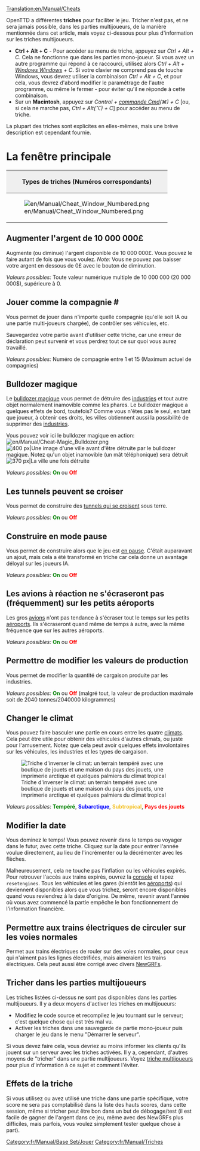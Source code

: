 [[Translation:en/Manual/Cheats]]

{{fr/Table des matières}}
{{fr/Avertissement| En utilisant des triches, vous trompez vos autres concurrents. Gardez à l'esprit qu'une telle disgrâce restera en mémoire pour l'éternité (cela veut dire que l'utilisation des triches sera enregistré dans votre sauvegarde).}}
OpenTTD a différentes '''triches''' pour faciliter le jeu. Tricher n'est pas, et ne sera jamais possible, dans les parties multijoueurs, de la manière mentionnée dans cet article, mais voyez ci-dessous pour plus d'information sur les triches multijoueurs.

*'''Ctrl + Alt + C''' - Pour accéder au menu de triche, appuyez sur ''Ctrl + Alt + C''. Cela ne fonctionne que dans les parties mono-joueur. Si vous avez un autre programme qui répond à ce raccourci, utilisez alors ''Ctrl + Alt + [https://www.wikipedia.org/wiki/fr:Touche Windows Windows] + C''. Si votre clavier ne comprend pas de touche Windows, vous devrez utiliser la combinaison ''Ctrl + Alt + C'', et pour cela, vous devrez d'abord modifier le paramétrage de l'autre programme, ou même le fermer - pour éviter qu'il ne réponde à cette combinaison. 
*Sur un '''Macintosh''', appuyez sur ''Control + [https://www.wikipedia.org/wiki/fr:Touche commande Cmd](&#x2318;) + C'' [ou, si cela ne marche pas, ''Ctrl + Alt(⌥) + C''] pour accéder au menu de triche.

La plupart des triches sont explicites en elles-mêmes, mais une brève description est cependant fournie.

=La fenêtre principale=
{|border="2" cellspacing="4" cellpadding="3" rules="all" style="margin:1em 1em 1em 0; border:solid 1px #AAAAAA;"
!colspan="4" style="background:#efefef;"| Types de triches (Numéros correspondants)
|-
| rowspan="10"|[[File:en/Manual/Cheat Window Numbered.png|frame|center]]
| style="background:#efefef;"|'''Type'''
|-
| [[#augmenter-l-argent-de-10-000-000ps|1. Augmenter l'argent]]
|-
| [[#jouer-comme-la-compagnie|2. Jouer en tant que compagnie]]
|-
| [[#bulldozer-magique|3. Bulldozer magique]]
|-
| [[#les-tunnels-peuvent-se-croiser|4. Croisement de tunnels]]
|-
| [[#construire-en-mode-pause|5. Construction en pause]]
|-
| [[#les-avions-a-reaction-ne-s-ecraseront-pas-frequemment-sur-les-petits-aeroports|6. Pas de crash sur les petits aéroports]]
|-
| [[#permettre-de-modifier-les-valeurs-de-production|7. Modifier les valeurs de production]]
|-
| [[#changer-le-climat|8. Changer le climat]]
|-
| [[#modifier-la-date|9. Changer la date]]
|}

==Augmenter l'argent de 10 000 000£==
Augmente (ou diminue) l'argent disponible de 10 000 000£. Vous pouvez le faire autant de fois que vous voulez. ''Note:'' Vous ne pouvez pas baisser votre argent en dessous de 0£ avec le bouton de diminution.

''Valeurs possibles:'' Toute valeur numérique multiple de 10 000 000 (20 000 000$), supérieure à 0.

==Jouer comme la compagnie #==
Vous permet de jouer dans n'importe quelle compagnie (qu'elle soit IA ou une partie multi-joueurs chargée), de contrôler ses véhicules, etc.

Sauvegardez votre partie avant d'utiliser cette triche, car une erreur de déclaration peut survenir et vous perdrez tout ce sur quoi vous aurez travaillé.

''Valeurs possibles:'' Numéro de compagnie entre 1 et 15 (Maximum actuel de compagnies)

==Bulldozer magique==
Le [[fr/Archive/Manual/Bulldozer magique|bulldozer magique]] vous permet de détruire des [[fr/Manual/Industries|industries]] et tout autre objet normalement inamovible comme les phares. Le bulldozer magique a quelques effets de bord, toutefois? Comme vous n'êtes pas le seul, en tant que joueur, à obtenir ces droits, les villes obtiennent aussi la possibilité de supprimer des [[fr/Manual/Industries|industries]].

Vous pouvez voir ici le bulldozer magique en action: [[File:en/Manual/Cheat-Magic Bulldozer.png]]
[[File:en/Manual/Town Before.png|thumb|left|400 px|Une image d'une ville avant d'être détruite par le bulldozer magique. Notez qu'un objet inamovible (un mât téléphonique) sera détruit]]
[[File:en/Manual/Town After.png|thumb|center|370 px|La ville une fois détruite]]
{{en/-}}

''Valeurs possibles:'' <span style="color:green">'''On'''</span> ou <span style="color:red">'''Off'''</span>

==Les tunnels peuvent se croiser==
Vous permet de construire des [[fr/Archive/Manual/Croisement de tunnels|tunnels qui se croisent]] sous terre.

''Valeurs possibles:'' <span style="color:green">'''On'''</span> ou <span style="color:red">'''Off'''</span>

==Construire en mode pause==
{{fr/Note|Ce n'est pas une triche en 1.1.0, mais une option avancée disponible depuis le menu [[fr/Archive/Manual/Settings/Options avancées|Configuration avancée]], ce qui permet davantage de contrôle sur ce qui est permis en pause.}}
Vous permet de construire alors que le jeu est [[fr/Archive/Manual/Settings/Construire en pause|en pause]]. C'était auparavant un ajout, mais cela a été transformé en triche car cela donne un avantage déloyal sur les joueurs IA.

''Valeurs possibles:'' <span style="color:green">'''On'''</span> ou <span style="color:red">'''Off'''</span>

==Les avions à réaction ne s'écraseront pas (fréquemment) sur les petits aéroports==
Les gros [[fr/Manual/Avions|avions]] n'ont pas tendance à s'écraser tout le temps sur les petits [[fr/Manual/Aéroports|aéroports]]. Ils s'écraseront quand même de temps à autre, avec la même fréquence que sur les autres aéroports.

''Valeurs possibles:'' <span style="color:green">'''On'''</span> ou <span style="color:red">'''Off'''</span>

==Permettre de modifier les valeurs de production==
Vous permet de modifier la quantité de cargaison produite par les industries.

''Valeurs possibles:'' <span style="color:green">'''On'''</span> ou <span style="color:red">'''Off'''</span> (malgré tout, la valeur de production maximale soit de 2040 tonnes/2040000 kilogrammes)

==Changer le climat==
Vous pouvez faire basculer une partie en cours entre les quatre [[fr/Manual/Climat|climats]]. Cela peut être utile pour obtenir des véhicules d'autres climats, ou juste pour l'amusement. Notez que cela peut avoir quelques effets involontaires sur les véhicules, les industries et les types de cargaison.

[[File:en/Manual/Switch climate.png|center|frame|Triche d'inverser le climat: un terrain tempéré avec une boutique de jouets et une maison du pays des jouets, une imprimerie arctique et quelques palmiers du climat tropical]]

''Valeurs possibles:'' <span style="color:green">'''Tempéré'''</span>, <span style="color:blue">'''Subarctique'''</span>, <span style="color:#f4c430">'''Subtropical'''</span>, <span style="color:red">'''Pays des jouets'''</span>

==Modifier la date==
Vous dominez le temps! Vous pouvez revenir dans le temps ou voyager dans le futur, avec cette triche. Cliquez sur la date pour entrer l'année voulue directement, au lieu de l'incrémenter ou la décrémenter avec les flèches.

Malheureusement, cela ne touche pas l'inflation ou les véhicules expirés. Pour retrouver l'accès aux trains expirés, ouvrez la [[fr/Manual/Console|console]] et tapez <code>resetengines</code>. Tous les véhicules et les gares (bientôt les [[fr/Manual/Aéroports|aéroports]]) qui deviennent disponibles alors que vous trichez, seront encore disponibles quand vous reviendrez à la date d'origine. De même, revenir avant l'année où vous avez commencé la partie empêche le bon fonctionnement de l'information financière.

==Permettre aux trains électriques de circuler sur les voies normales==
{{fr/Note|Ce n'est pas une triche en 0.7.0, mais une option avancée disponible depuis le menu [[fr/Archive/Manual/Settings/Options avancées|Configuration avancée]], qui désactive aussi les lignes électriques.}}
Permet aux trains électriques de rouler sur des voies normales, pour ceux qui n'aiment pas les lignes électrifiées, mais aimeraient les trains électriques. Cela peut aussi être corrigé avec divers [[fr/Manual/NewGRF|NewGRFs]].

==Tricher dans les parties multijoueurs==
Les triches listées ci-dessus ne sont pas disponibles dans les parties multijoueurs. Il y a deux moyens d'activer les triches en multijoueurs:
* Modifiez le code source et recompilez le jeu tournant sur le serveur; c'est quelque chose qui est très mal vu.
* Activer les triches dans une sauvegarde de partie mono-joueur puis charger le jeu dans le menu "Démarrer le serveur".
Si vous devez faire cela, vous devriez au moins informer les clients qu'ils jouent sur un serveur avec les triches activées. Il y a, cependant, d'autres moyens de "tricher" dans une partie multijoueurs. Voyez [[fr/Community/Triche multijoueurs|triche multijoueurs]] pour plus d'information à ce sujet et comment l'éviter.

==Effets de la triche==
Si vous utilisez ou avez utilisé une triche dans une partie spécifique, votre score ne sera pas comptabilisé dans la liste des hauts scores, dans cette session, même si tricher peut être bon dans un but de débogage/test (il est facile de gagner de l'argent dans ce jeu, même avec des NewGRFs plus difficiles, mais parfois, vous voulez simplement tester quelque chose à part).

[[Category:fr/Manual/Base Set/Jouer]]
[[Category:fr/Manual/Triches]]